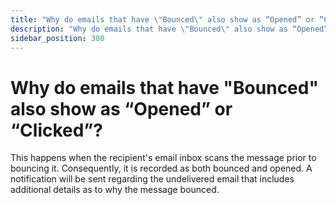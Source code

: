 ```yaml
---
title: "Why do emails that have \"Bounced\" also show as “Opened” or “Clicked”?"
description: "Why do emails that have \"Bounced\" also show as “Opened” or “Clicked”?"
sidebar_position: 300
---
```


# Why do emails that have "Bounced" also show as “Opened” or “Clicked”?

This happens when the recipient's email inbox scans the message prior to bouncing it. Consequently, it is recorded as both bounced and opened. A notification will be sent regarding the undelivered email that includes additional details as to why the message bounced.